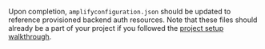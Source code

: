 Upon completion, `amplifyconfiguration.json` should be updated to reference provisioned backend auth resources.  Note that these files should already be a part of your project if you followed the [project setup walkthrough](/gen1/[platform]/start/project-setup/create-application/).
